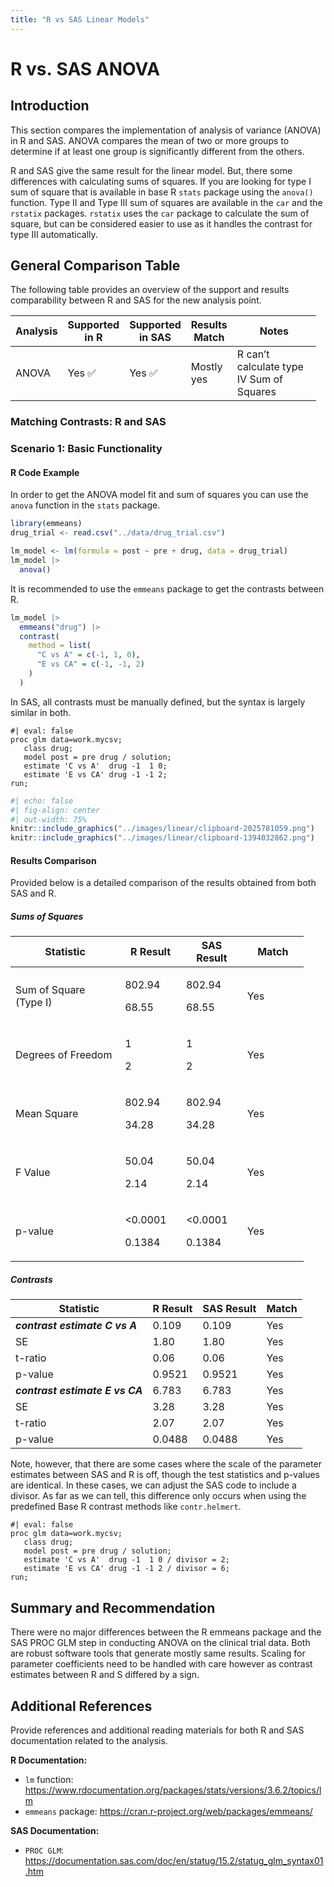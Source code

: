 ```yaml
---
title: "R vs SAS Linear Models"
---
```


# R vs. SAS ANOVA

## Introduction

This section compares the implementation of analysis of variance (ANOVA) in R and SAS. ANOVA compares the mean of two or more groups to determine if at least one group is significantly different from the others.

R and SAS give the same result for the linear model. But, there some differences with calculating sums of squares. If you are looking for type I sum of square that is available in base R `stats` package using the `anova()` function. Type II and Type III sum of squares are available in the `car` and the `rstatix` packages. `rstatix` uses the `car` package to calculate the sum of square, but can be considered easier to use as it handles the contrast for type III automatically.

## General Comparison Table

The following table provides an overview of the support and results comparability between R and SAS for the new analysis point.

+----------+----------------+------------------+---------------+------------------------------------------+
| Analysis | Supported in R | Supported in SAS | Results Match | Notes                                    |
+==========+================+==================+===============+==========================================+
| ANOVA    | Yes ✅         | Yes ✅           | Mostly yes    | R can't calculate type IV Sum of Squares |
+----------+----------------+------------------+---------------+------------------------------------------+

### Matching Contrasts: R and SAS {.unnumbered}

### Scenario 1: Basic Functionality

#### R Code Example

In order to get the ANOVA model fit and sum of squares you can use the `anova` function in the `stats` package.

```r
library(emmeans)
drug_trial <- read.csv("../data/drug_trial.csv")

lm_model <- lm(formula = post ~ pre + drug, data = drug_trial)
lm_model |>
  anova()
```

It is recommended to use the `emmeans` package to get the contrasts between R.

```r
lm_model |>
  emmeans("drug") |>
  contrast(
    method = list(
      "C vs A" = c(-1, 1, 0),
      "E vs CA" = c(-1, -1, 2)
    )
  )
```

In SAS, all contrasts must be manually defined, but the syntax is largely similar in both.

```sas
#| eval: false
proc glm data=work.mycsv;
   class drug;
   model post = pre drug / solution;
   estimate 'C vs A'  drug -1  1 0;
   estimate 'E vs CA' drug -1 -1 2;
run;
```

```r
#| echo: false
#| fig-align: center
#| out-width: 75%
knitr::include_graphics("../images/linear/clipboard-2025781059.png")
knitr::include_graphics("../images/linear/clipboard-1394032862.png")
```

#### Results Comparison

Provided below is a detailed comparison of the results obtained from both SAS and R.

##### Sums of Squares

+------------------------+-------------+-------------+-------------+
| Statistic              | R Result    | SAS Result  | Match       |
+========================+=============+=============+=============+
| Sum of Square (Type I) | 802.94      | 802.94      | Yes         |
|                        |             |             |             |
|                        | 68.55       | 68.55       |             |
+------------------------+-------------+-------------+-------------+
| Degrees of Freedom     | 1           | 1           | Yes         |
|                        |             |             |             |
|                        | 2           | 2           |             |
+------------------------+-------------+-------------+-------------+
| Mean Square            | 802.94      | 802.94      | Yes         |
|                        |             |             |             |
|                        | 34.28       | 34.28       |             |
+------------------------+-------------+-------------+-------------+
| F Value                | 50.04       | 50.04       | Yes         |
|                        |             |             |             |
|                        | 2.14        | 2.14        |             |
+------------------------+-------------+-------------+-------------+
| p-value                | \<0.0001    | \<0.0001    | Yes         |
|                        |             |             |             |
|                        | 0.1384      | 0.1384      |             |
+------------------------+-------------+-------------+-------------+

##### Contrasts

| Statistic                       | R Result | SAS Result | Match |
|---------------------------------|----------|------------|-------|
| ***contrast estimate C vs A***  | 0.109    | 0.109      | Yes   |
| SE                              | 1.80     | 1.80       | Yes   |
| t-ratio                         | 0.06     | 0.06       | Yes   |
| p-value                         | 0.9521   | 0.9521     | Yes   |
| ***contrast estimate E vs CA*** | 6.783    | 6.783      | Yes   |
| SE                              | 3.28     | 3.28       | Yes   |
| t-ratio                         | 2.07     | 2.07       | Yes   |
| p-value                         | 0.0488   | 0.0488     | Yes   |

Note, however, that there are some cases where the scale of the parameter estimates between SAS and R is off, though the test statistics and p-values are identical. In these cases, we can adjust the SAS code to include a divisor. As far as we can tell, this difference only occurs when using the predefined Base R contrast methods like `contr.helmert`.

```sas
#| eval: false
proc glm data=work.mycsv;
   class drug;
   model post = pre drug / solution;
   estimate 'C vs A'  drug -1  1 0 / divisor = 2;
   estimate 'E vs CA' drug -1 -1 2 / divisor = 6;
run;
```

## Summary and Recommendation

There were no major differences between the R emmeans package and the SAS PROC GLM step in conducting ANOVA on the clinical trial data. Both are robust software tools that generate mostly same results. Scaling for parameter coefficients need to be handled with care however as contrast estimates between R and S differed by a sign.

## Additional References

Provide references and additional reading materials for both R and SAS documentation related to the analysis.

**R Documentation:**

-   `lm` function: <https://www.rdocumentation.org/packages/stats/versions/3.6.2/topics/lm>
-   `emmeans` package: <https://cran.r-project.org/web/packages/emmeans/>

**SAS Documentation:**

-   `PROC GLM`: <https://documentation.sas.com/doc/en/statug/15.2/statug_glm_syntax01.htm>

